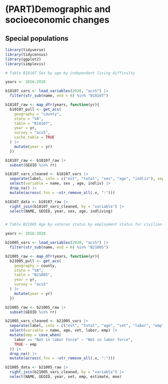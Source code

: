 # (PART)Demographic and socioeconomic changes {.unnumbered}

## Special populations{#part-1-4}

```r

library(tidyverse)
library(tidycensus)
library(ggplot2)
library(simplevis)

```


```r

# Table B18107 Sex by age by independent living difficulty

years <- 2016:2020

b18107_vars <- load_variables(2020, "acs5") |> 
  filter(str_sub(name, end = 6) %in% "B18107")

b18107_raw <- map_dfr(years, function(yr){
  b10107_pull <- get_acs(
    geography = "county",
    state = "VA",
    table = "B18107",
    year = yr,
    survey = "acs5",
    cache_table = TRUE
  ) |> 
    mutate(year = yr)
  })

b18107_raw <- b18107_raw |> 
  subset(GEOID %in% rr)

b18107_vars_cleaned <- b18107_vars |> 
  separate(label, into = c("est", "total", "sex", "age", "indliv"), sep = "!!") |> 
  select(variable = name, sex , age, indliv) |> 
  drop_na() |> 
  mutate(across(.fns = ~str_remove_all(.x, ":")))

b18107_data <- b18107_raw |> 
  right_join(b18107_vars_cleaned, by = "variable") |> 
  select(NAME, GEOID, year, sex, age, indliving)



```

```r

# Table B21005 Age by veteran status by employment status for civilian population 18 to 64 years

years <- 2016:2020

b21005_vars <- load_variables(2020, "acs5") |> 
  filter(str_sub(name, end = 6) %in% "B21005")

b21005_raw <- map_dfr(years, function(yr){
  b21005_pull <- get_acs(
    geography = county,
    state = "VA",
    table = "B21005",
    year = yr,
    survey = "acs5"
  ) |> 
    mutate(year = yr)
  })

b21005_raw <- b21005_raw |> 
  subset(GEOID %in% rr)

b21005_vars_cleaned <- b21005_vars |> 
  separate(label, into = c("est", "total", "age", "vet", "labor", "emp"), sep = "!!") |> 
  select(variable = name, age, vet, labor, emp) |> 
  mutate(emp = case_when(
    labor == "Not in labor force" ~ "Not in labor force",
    TRUE ~ emp
  )) |> 
  drop_na() |> 
  mutate(across(.fns = ~str_remove_all(.x, ":")))

b21005_data <- b21005_raw |> 
  right_join(b21005_vars_cleaned, by = "variable") |> 
  select(NAME, GEOID, year, vet, emp, estimate, moe)

```